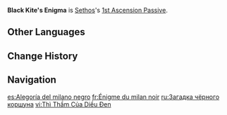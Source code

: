 {{Talent Infobox
|image         = Talent Black Kite's Enigma.png
|character     = Sethos
|type          = 1st Ascension Passive
|info          = When [[Aiming Mode|Aiming]], the charging time is decreased by 0.285s based on each point of Sethos's current Elemental [[Energy]]. Charging time can be reduced to a minimum of 0.3s through this method and a maximum of 20 Energy can be tallied. If a [[Royal Reed Archery|Shadowpiercing Shot]] is fired, consume the tallied amount of Elemental Energy; if it is a Charge Level 1 shot, then consume 50% of the tallied amount of Elemental Energy.
|scale_att1    = Energy
|utility1      = Energy Other
}}
'''Black Kite's Enigma''' is [[Sethos]]'s [[1st Ascension Passive]].
<!--
==Gameplay Notes==
-->
==Other Languages==
{{Other Languages
|en       = Black Kite's Enigma
|zhs      = 黑鸢的密喻
|zhs_rm   = Hēiyuān de Mìyù
|zht      = 黑鳶的密喻
|zht_rm   = Hēiyuān de Mìyù
|zh_tl    = Secret Metaphors of the Black Kite
|ja       = 黒鳶の謎掛
|ja_rm    = Kurotobi no Nazokake
|ja_tl    = Black Kite's Riddle
|ko       = 솔개의 수수께끼
|ko_rm    = 
|ko_tl    = 
|es       = Alegoría del milano negro
|es_tl    = Black Kite's Allegory
|fr       = Énigme du milan noir
|fr_tl    = Black Kite's Enigma
|ru       = Загадка чёрного коршуна
|ru_tl    = Black Kite's Enigma
|th       = Black Kite's Enigma
|vi       = Thì Thầm Của Diều Đen
|vi_tl    = 
|de       = Metapher des Dunkelmilans
|de_tl    = Metaphor of the Dark Kite
|id       = Black Kite's Enigma
|pt       = Enigma da Pipa Escura
|pt_tl    = 
|tr       = Kara Çaylağın Sırrı
|tr_tl    = 
|it       = Enigma del nibbio bruno
|it_tl    = 
}}

==Change History==
{{Change History|4.7}}

==Navigation==
{{Talent Navbox|Sethos}}

[[es:Alegoría del milano negro]]
[[fr:Énigme du milan noir]]
[[ru:Загадка чёрного коршуна]]
[[vi:Thì Thầm Của Diều Đen]]